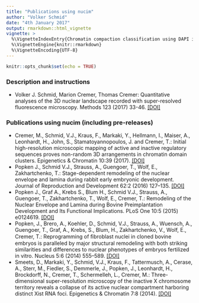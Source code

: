 ```yaml
---
title: "Publications using nucim"
author: "Volker Schmid"
date: "4th January 2017"
output: rmarkdown::html_vignette
vignette: >
  %\VignetteIndexEntry{Chromatin compaction classification using DAPI intensity}
  %\VignetteEngine{knitr::rmarkdown}
  %\VignetteEncoding{UTF-8}
---
```


```r
knitr::opts_chunk$set(echo = TRUE)
```

### Description and instructions
* Volker J. Schmid, Marion Cremer, Thomas Cremer: Quantitative analyses of the 3D nuclear landscape recorded with super-resolved fluorescence microscopy.
Methods 123 (2017) 33-46. [[DOI]](https://dx.doi.org/10.1016/j.ymeth.2017.03.013)

### Publications using nucim (including pre-releases)

* Cremer, M., Schmid, V.J., Kraus, F., Markaki, Y., Hellmann, I., Maiser, A., Leonhardt, H., John, S., Stamatoyannopoulos, J. and Cremer, T.: Initial high-resolution microscopic mapping of active and inactive regulatory sequences proves non-random 3D arrangements in chromatin domain clusters. Epigenetics & Chromatin 10:39 (2017). [[DOI]](https://doi.org/10.1186/s13072-017-0146-0)
* Popken J., Schmid V.J., Strauss, A., Guengoer, T., Wolf, E., Zakhartchenko, T.: Stage-dependent remodeling of the nuclear envelope and lamina during rabbit early embryonic development. Journal of Reproduction and Development 62:2 (2016) 127–135. [[DOI]](https://doi.org/10.1262/jrd.2015-100)
* Popken J., Graf A., Krebs S., Blum H., Schmid V.J., Strauss, A., Guengoer, T., Zakhartchenko, T., Wolf, E., Cremer, T.: Remodeling of the Nuclear Envelope and Lamina during Bovine Preimplantation Development and Its Functional Implications. PLoS One 10:5 (2015) e0124619. [[DOI]](https://doi.org/10.1371/journal.pone.0124619)
* Popken, J., Brero, A., Koehler, D., Schmid, V.J., Strauss, A., Wuensch, A., Guengoer, T., Graf, A., Krebs, S., Blum, H., Zakhartchenko, V., Wolf, E., Cremer, T.: Reprogramming of ﬁbroblast nuclei in cloned bovine embryos is paralleled by major structural remodeling with both striking similarities and differences to nuclear phenotypes of embryos fertilized in vitro. Nucleus 5:6 (2014) 555–589. [[DOI]](https://doi.org/10.4161/19491034.2014.979712)
* Smeets, D., Markaki, Y., Schmid, V.J., Kraus, F., Tattermusch, A., Cerase, A., Sterr, M., Fiedler, S., Demmerle, J., Popken, J., Leonhardt, H., Brockdorff, N., Cremer, T., Schermelleh, L., Cremer, M.: Three-dimensional super-resolution microscopy of the inactive X chromosome territory reveals a collapse of its active nuclear compartment harboring distinct Xist RNA foci. Epigenetics & Chromatin 7:8 (2014). [[DOI]](https://doi.org/10.1186/1756-8935-7-8)